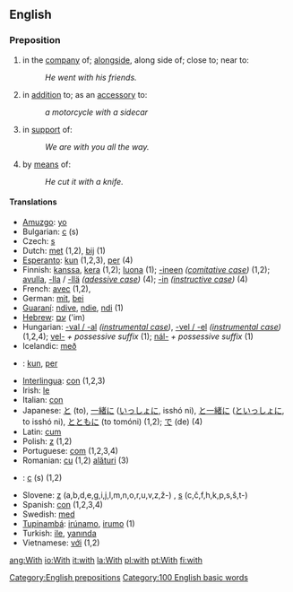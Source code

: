 ==English==
=== Preposition ===
#in the [[company]] of; [[alongside]], along side of; close to; near to:
#:''He went with his friends.''
#in [[addition]] to; as an [[accessory]] to:
#:''a motorcycle with a sidecar''
#in [[support]] of:
#:''We are with you all the way.''
#by [[means]] of:
#:''He cut it with a knife.''

====Translations====
*[[Amuzgo]]: [[yo]]
*Bulgarian: [[с]] (s)
*Czech: [[s]]
*Dutch: [[met]] (1,2), [[bij]] (1)
*[[Esperanto]]: [[kun]] (1,2,3), [[per]] (4)
*Finnish: [[kanssa]], [[kera]] (1,2); [[luona]] (1); [[-ineen]] ''([[comitative case]])'' (1,2); [[apu|avulla]], [[-lla]] / [[-llä]] ''([[adessive case]])'' (4); [[-in]] ''([[instructive case]])'' (4)
*French: [[avec]] (1,2),
*German: [[mit]], [[bei]]
*[[Guaraní]]: [[ndive]], [[ndie]], [[ndi]] (1)
*[[Hebrew]]: [[עם]] ('im)
*Hungarian: [[-vel|-val / -al]] ''([[instrumental case]])'', [[-vel|-vel / -el]] ''([[instrumental case]])'' (1,2,4); [[vel-]] ''+ possessive suffix'' (1); [[nál-]] ''+ possessive suffix'' (1)
*Icelandic: [[með]]
* {{io}} : [[kun]], [[per]]
*[[Interlingua]]: [[con]] (1,2,3)
*Irish: [[le#Irish|le]]
*Italian: [[con]]
*Japanese: [[と]] (to), [[一緒に]] ([[いっしょに]], isshó ni), [[と一緒に]] ([[といっしょに]], to isshó ni), [[とともに]] (to tomóni) (1,2); [[で]] (de) (4)
*Latin: [[cum#Latin|cum]]
*Polish: [[z]] (1,2)
*Portuguese: [[com]] (1,2,3,4)
*Romanian: [[cu]] (1,2) [[alături]] (3)
*{{ru}}: [[с]] (s) (1,2)
*Slovene: [[z]] (a,b,d,e,g,i,j,l,m,n,o,r,u,v,z,ž-) , [[s]] (c,č,f,h,k,p,s,š,t-)
*Spanish: [[con]] (1,2,3,4)
*Swedish: [[med]]
*[[Tupinambá]]: [[irúnamo]], [[irumo]] (1)
*Turkish: [[ile]], [[yanında]]
*Vietnamese: [[với]] (1,2)

[[Category:English prepositions]]
[[Category:100 English basic words]]

[[ang:With]]
[[io:With]]
[[it:with]]
[[la:With]]
[[pl:with]]
[[pt:With]]
[[fi:with]]